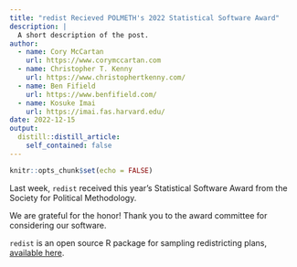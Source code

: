 ```yaml
---
title: "redist Recieved POLMETH's 2022 Statistical Software Award"
description: |
  A short description of the post.
author:
  - name: Cory McCartan
    url: https://www.corymccartan.com
  - name: Christopher T. Kenny
    url: https://www.christophertkenny.com/
  - name: Ben Fifield
    url: https://www.benfifield.com/
  - name: Kosuke Imai
    url: https://imai.fas.harvard.edu/
date: 2022-12-15
output:
  distill::distill_article:
    self_contained: false
---
```



```r
knitr::opts_chunk$set(echo = FALSE)
```

Last week, `redist` received this year's Statistical Software Award from the Society for Political Methodology.


We are grateful for the honor! Thank you to the award committee for considering our software.

`redist` is an open source R package for sampling redistricting plans, [available here](https://alarm-redist.org/redist/).


